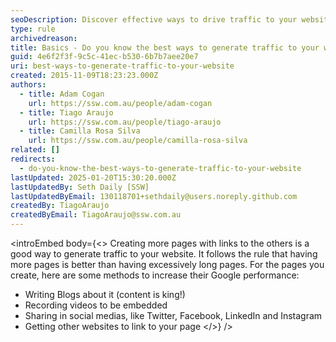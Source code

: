 ```yaml
---
seoDescription: Discover effective ways to drive traffic to your website through linkable pages, blog posts, videos, social media sharing, and collaborative linking.
type: rule
archivedreason:
title: Basics - Do you know the best ways to generate traffic to your website?
guid: 4e6f2f3f-9c5c-41ec-b530-6b7b7aee20e7
uri: best-ways-to-generate-traffic-to-your-website
created: 2015-11-09T18:23:23.000Z
authors:
  - title: Adam Cogan
    url: https://ssw.com.au/people/adam-cogan
  - title: Tiago Araujo
    url: https://ssw.com.au/people/tiago-araujo
  - title: Camilla Rosa Silva
    url: https://ssw.com.au/people/camilla-rosa-silva
related: []
redirects:
  - do-you-know-the-best-ways-to-generate-traffic-to-your-website
lastUpdated: 2025-01-20T15:30:20.000Z
lastUpdatedBy: Seth Daily [SSW]
lastUpdatedByEmail: 130118701+sethdaily@users.noreply.github.com
createdBy: TiagoAraujo
createdByEmail: TiagoAraujo@ssw.com.au
---
```


<introEmbed
  body={<>
Creating more pages with links to the others is a good way to generate traffic to your website. It follows the rule that having more pages is better than having excessively long pages. For the pages you create, here are some methods to increase their Google performance:

* Writing Blogs about it (content is king!)
* Recording videos to be embedded
* Sharing in social medias, like Twitter, Facebook, LinkedIn and Instagram
* Getting other websites to link to your page
  </>}
/>
